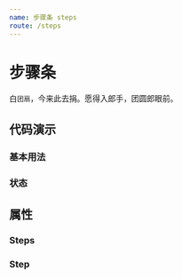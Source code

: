```yaml
---
name: 步骤条 steps
route: /steps
---
```




# 步骤条

白`团扇`，今来此去捐。愿得入郎手，团圆郎眼前。

## 代码演示

### 基本用法

<Playground>
  <Steps>
    <Steps.Step title='第一步' />
    <Steps.Step title='第二步' />
    <Steps.Step title='第三步' />
  </Steps>
</Playground>

### 状态

<Playground>
  <Steps current={3} status='error'>
    <Steps.Step title='第一步' />
    <Steps.Step title='第二步' />
    <Steps.Step title='第三步' />
    <Steps.Step title='第四步' />
  </Steps>
</Playground>

## 属性

### Steps

<PropsTable of={Steps} />

### Step

<PropsTable of={Steps.Step} />
